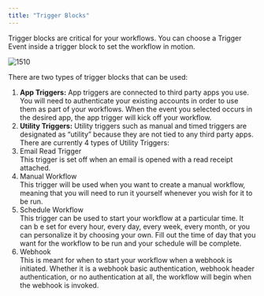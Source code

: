 ```yaml
---
title: "Trigger Blocks"
---
```


Trigger blocks are critical for your workflows. You can choose a Trigger Event inside a trigger block to set the workflow in motion.

![1510](/images/1f213b5-tb1.png "tb1.png") 

There are two types of trigger blocks that can be used:

1. **App Triggers:** App triggers are connected to third party apps you use. You will need to authenticate your existing accounts in order to use them as part of your workflows. When the event you selected occurs in the desired app, the app trigger will kick off your workflow.
2. **Utility Triggers:** Utility triggers such as manual and timed triggers are designated as “utility” because they are not tied to any third party apps. There are currently 4 types of Utility Triggers:
3. Email Read Trigger  
This trigger is set off when an email is opened with a read receipt attached.
4. Manual Workflow  
This trigger will be used when you want to create a manual workflow, meaning that you will need to run it yourself whenever you wish for it to be run.
5. Schedule Workflow  
This trigger can be used to start your workflow at a particular time. It can b e set for every hour, every day, every week, every month, or you can personalize it by choosing your own. Fill out the time of day that you want for the workflow to be run and your schedule will be complete.
6. Webhook  
This is meant for when to start your workflow when a webhook is initiated. Whether it is a webhook basic authentication, webhook header authentication, or no authentication at all, the workflow will begin when the webhook is invoked.